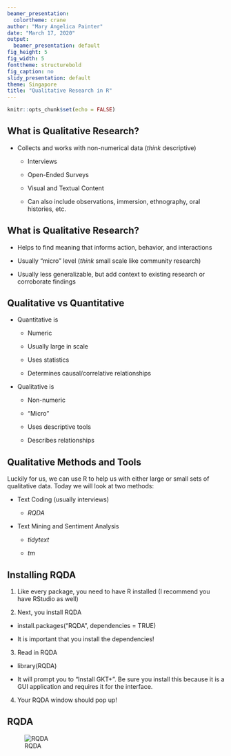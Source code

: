---
beamer_presentation:
  colortheme: crane
author: "Mary Angelica Painter"
date: "March 17, 2020"
output:
  beamer_presentation: default
fig_height: 5
fig_width: 5
fonttheme: structurebold
fig_caption: no
slidy_presentation: default
theme: Singapore
title: "Qualitative Research in R"
---
```{r setup, include=FALSE}
knitr::opts_chunk$set(echo = FALSE)
```

## What is Qualitative Research?

- Collects and works with non-numerical data (*think* descriptive)

  - Interviews
  
  - Open-Ended Surveys
  
  - Visual and Textual Content
  
  - Can also include observations, immersion, ethnography, oral histories, etc.
  

## What is Qualitative Research?

- Helps to find meaning that informs action, behavior, and interactions

- Usually "micro" level (*think* small scale like community research)

- Usually less generalizable, but add context to existing research or corroborate findings


## Qualitative vs Quantitative

- Quantitative is

  - Numeric
  
  - Usually large in scale
  
  - Uses statistics
  
  - Determines causal/correlative relationships
  
- Qualitative is

  - Non-numeric
  
  - "Micro"
  
  - Uses descriptive tools
  
  - Describes relationships
  
## Qualitative Methods and Tools

Luckily for us, we can use R to help us with either large or small sets of qualitative data. Today we will look at two methods:


  - Text Coding (usually interviews)
  
    - *RQDA*

  - Text Mining and Sentiment Analysis
  
    - *tidytext*
    
    - *tm*


## Installing RQDA

1. Like every package, you need to have R installed (I recommend you have RStudio as well)

2. Next, you install RQDA

- install.packages("RQDA", dependencies = TRUE)
  
- It is important that you install the dependencies!
  
3. Read in RQDA

- library(RQDA)
  
- It will prompt you to "Install GKT+". Be sure you install this because it is a GUI application and requires it for the interface.

4. Your RQDA window should pop up!

## RQDA

![RQDA](RQDA.PNG)

